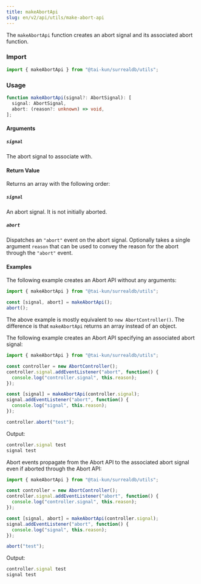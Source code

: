 ```yaml
---
title: makeAbortApi
slug: en/v2/api/utils/make-abort-api
---
```


The `makeAbortApi` function creates an abort signal and its associated abort function.

### Import

```ts
import { makeAbortApi } from "@tai-kun/surrealdb/utils";
```

### Usage

```ts
function makeAbortApi(signal?: AbortSignal): [
  signal: AbortSignal,
  abort: (reason?: unknown) => void,
];
```

#### Arguments

##### `signal`

The abort signal to associate with.

#### Return Value

Returns an array with the following order:

##### `signal`

An abort signal. It is not initially aborted.

##### `abort`

Dispatches an `"abort"` event on the abort signal. Optionally takes a single argument `reason` that can be used to convey the reason for the abort through the `"abort"` event.

#### Examples

The following example creates an Abort API without any arguments:

```ts
import { makeAbortApi } from "@tai-kun/surrealdb/utils";

const [signal, abort] = makeAbortApi();
abort();
```

The above example is mostly equivalent to `new AbortController()`. The difference is that `makeAbortApi` returns an array instead of an object.

The following example creates an Abort API specifying an associated abort signal:

```ts
import { makeAbortApi } from "@tai-kun/surrealdb/utils";

const controller = new AbortController();
controller.signal.addEventListener("abort", function() {
  console.log("controller.signal", this.reason);
});

const [signal] = makeAbortApi(controller.signal);
signal.addEventListener("abort", function() {
  console.log("signal", this.reason);
});

controller.abort("test");
```

Output:

```js
controller.signal test
signal test
```

Abort events propagate from the Abort API to the associated abort signal even if aborted through the Abort API:

```ts
import { makeAbortApi } from "@tai-kun/surrealdb/utils";

const controller = new AbortController();
controller.signal.addEventListener("abort", function() {
  console.log("controller.signal", this.reason);
});

const [signal, abort] = makeAbortApi(controller.signal);
signal.addEventListener("abort", function() {
  console.log("signal", this.reason);
});

abort("test");
```

Output:

```js
controller.signal test
signal test
```
